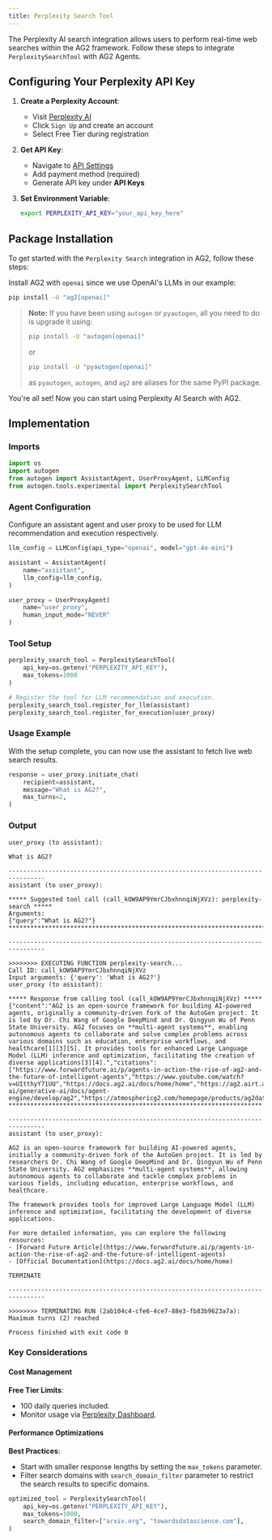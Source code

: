 ```yaml
---
title: Perplexity Search Tool
---
```


The Perplexity AI search integration allows users to perform real-time web searches within the AG2 framework. Follow these steps to integrate `PerplexitySearchTool` with AG2 Agents.

## Configuring Your Perplexity API Key

1. **Create a Perplexity Account**:
   - Visit [Perplexity AI](https://www.perplexity.ai/)
   - Click `Sign Up` and create an account
   - Select Free Tier during registration

2. **Get API Key**:
   - Navigate to [API Settings](https://www.perplexity.ai/settings/api)
   - Add payment method (required)
   - Generate API key under **API Keys**

3. **Set Environment Variable**:
   ```bash
   export PERPLEXITY_API_KEY="your_api_key_here"
   ```


## Package Installation

To get started with the `Perplexity Search` integration in AG2, follow these steps:

Install AG2 with `openai` since we use OpenAI's LLMs in our example:

```bash
pip install -U "ag2[openai]"
```
> **Note:** If you have been using `autogen` or `pyautogen`, all you need to do is upgrade it using:
> ```bash
> pip install -U "autogen[openai]"
> ```
> or
> ```bash
> pip install -U "pyautogen[openai]"
> ```
> as `pyautogen`, `autogen`, and `ag2` are aliases for the same PyPI package.


You're all set! Now you can start using Perplexity AI Search with AG2.

## Implementation

### Imports

```python
import os
import autogen
from autogen import AssistantAgent, UserProxyAgent, LLMConfig
from autogen.tools.experimental import PerplexitySearchTool
```


### Agent Configuration

Configure an assistant agent and user proxy to be used for LLM recommendation and execution respectively.

```python
llm_config = LLMConfig(api_type="openai", model="gpt-4o-mini")

assistant = AssistantAgent(
    name="assistant",
    llm_config=llm_config,
)

user_proxy = UserProxyAgent(
    name="user_proxy",
    human_input_mode="NEVER"
)

```

### Tool Setup

```python
perplexity_search_tool = PerplexitySearchTool(
    api_key=os.getenv("PERPLEXITY_API_KEY"),
    max_tokens=1000
)

# Register the tool for LLM recommendation and execution.
perplexity_search_tool.register_for_llm(assistant)
perplexity_search_tool.register_for_execution(user_proxy)
```

### Usage Example

With the setup complete, you can now use the assistant to fetch live web search results.

```python
response = user_proxy.initiate_chat(
    recipient=assistant,
    message="What is AG2?",
    max_turns=2,
)
````

### Output

```console
user_proxy (to assistant):

What is AG2?

--------------------------------------------------------------------------------
assistant (to user_proxy):

***** Suggested tool call (call_kOW9AP9YmrCJbxhnnqiNjXVz): perplexity-search *****
Arguments:
{"query":"What is AG2?"}
**********************************************************************************

--------------------------------------------------------------------------------

>>>>>>>> EXECUTING FUNCTION perplexity-search...
Call ID: call_kOW9AP9YmrCJbxhnnqiNjXVz
Input arguments: {'query': 'What is AG2?'}
user_proxy (to assistant):

***** Response from calling tool (call_kOW9AP9YmrCJbxhnnqiNjXVz) *****
{"content":"AG2 is an open-source framework for building AI-powered agents, originally a community-driven fork of the AutoGen project. It is led by Dr. Chi Wang of Google DeepMind and Dr. Qingyun Wu of Penn State University. AG2 focuses on **multi-agent systems**, enabling autonomous agents to collaborate and solve complex problems across various domains such as education, enterprise workflows, and healthcare[1][3][5]. It provides tools for enhanced Large Language Model (LLM) inference and optimization, facilitating the creation of diverse applications[3][4].","citations":["https://www.forwardfuture.ai/p/agents-in-action-the-rise-of-ag2-and-the-future-of-intelligent-agents","https://www.youtube.com/watch?v=UItthyY71UU","https://docs.ag2.ai/docs/home/home","https://ag2.airt.ai/latest/docs/home/home/","https://cloud.google.com/vertex-ai/generative-ai/docs/agent-engine/develop/ag2","https://atmosphericg2.com/homepage/products/ag2data/","https://atmosphericg2.com/ag2trader/"]}
**********************************************************************

--------------------------------------------------------------------------------
assistant (to user_proxy):

AG2 is an open-source framework for building AI-powered agents, initially a community-driven fork of the AutoGen project. It is led by researchers Dr. Chi Wang of Google DeepMind and Dr. Qingyun Wu of Penn State University. AG2 emphasizes **multi-agent systems**, allowing autonomous agents to collaborate and tackle complex problems in various fields, including education, enterprise workflows, and healthcare.

The framework provides tools for improved Large Language Model (LLM) inference and optimization, facilitating the development of diverse applications.

For more detailed information, you can explore the following resources:
- [Forward Future Article](https://www.forwardfuture.ai/p/agents-in-action-the-rise-of-ag2-and-the-future-of-intelligent-agents)
- [Official Documentation](https://docs.ag2.ai/docs/home/home)

TERMINATE

--------------------------------------------------------------------------------

>>>>>>>> TERMINATING RUN (2ab104c4-cfe6-4ce7-88e3-fb83b9623a7a): Maximum turns (2) reached

Process finished with exit code 0
````

### Key Considerations

#### Cost Management

**Free Tier Limits**:
- 100 daily queries included.
- Monitor usage via [Perplexity Dashboard](https://www.perplexity.ai/settings/api).

#### Performance Optimizations

**Best Practices**:

- Start with smaller response lengths by setting the `max_tokens` parameter.
- Filter search domains with `search_domain_filter` parameter to restrict the search results to specific domains.
```python
optimized_tool = PerplexitySearchTool(
    api_key=os.getenv("PERPLEXITY_API_KEY"),
    max_tokens=1000,
    search_domain_filter=["arxiv.org", "towardsdatascience.com"],
)
```
